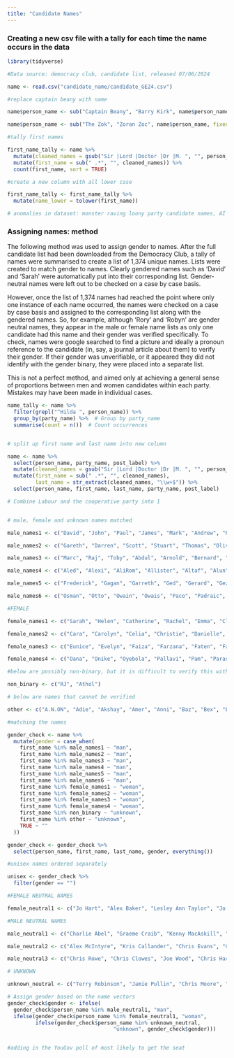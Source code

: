 ```yaml
---
title: "Candidate Names"
---
```


### Creating a new csv file with a tally for each time the name occurs in the data

```r

library(tidyverse)

#Data source: democracy club, candidate list, released 07/06/2024

name <- read.csv("candidate_name/candidate_GE24.csv")

```

```r

#replace captain beany with name

name$person_name <- sub("Captain Beany", "Barry Kirk", name$person_name, fixed = TRUE)

name$person_name <- sub("The Zok", "Zoran Zoc", name$person_name, fixed = TRUE)

#tally first names

first_name_tally <- name %>%
  mutate(cleaned_names = gsub("Sir |Lord |Doctor |Dr |M. ", "", person_name)) %>% 
  mutate(first_name = sub(" .*", "", cleaned_names)) %>%  
  count(first_name, sort = TRUE)  

#create a new column with all lower case

first_name_tally <- first_name_tally %>%
  mutate(name_lower = tolower(first_name))

# anomalies in dataset: monster raving loony party candidate names, AI steve, emperor of india prince, Wing Commander (RTD) Fred Ramsey

```

### Assigning names: method

The following method was used to assign gender to names. After the full candidate list had been downloaded from the Democracy Club, a tally of names were summarised to create a list of 1,374 unique names. Lists were created to match gender to names. Clearly gendered names such as 'David' and 'Sarah' were automatically put into their corresponding list. Gender-neutral names were left out to be checked on a case by case basis.

However, once the list of 1,374 names had reached the point where only one instance of each name occurred, the names were checked on a case by case basis and assigned to the corresponding list along with the gendered names. So, for example, although 'Rory' and 'Robyn' are gender neutral names, they appear in the male or female name lists as only one candidate had this name and their gender was verified specifically. To check, names were google searched to find a picture and ideally a pronoun reference to the candidate (in, say, a journal article about them) to verify their gender. If their gender was unverifiable, or it appeared they did not identify with the gender binary, they were placed into a separate list.

This is not a perfect method, and aimed only at achieving a general sense of proportions between men and women candidates within each party. Mistakes may have been made in individual cases.

```r

name_tally <- name %>%
  filter(grepl("^Hilda ", person_name)) %>%  
  group_by(party_name) %>%  # Group by party_name
  summarise(count = n())  # Count occurrences


# split up first name and last name into new column

name <- name %>%
  select(person_name, party_name, post_label) %>%
  mutate(cleaned_names = gsub("Sir |Lord |Doctor |Dr |M. ", "", person_name)) %>% 
  mutate(first_name = sub(" .*", "", cleaned_names),
         last_name = str_extract(cleaned_names, "\\w+$")) %>%
  select(person_name, first_name, last_name, party_name, post_label)

# Combine Labour and the cooperative party into 1


# male, female and unknown names matched

male_names1 <- c("David", "John", "Paul", "James", "Mark", "Andrew", "Richard", "Michael", "Ian", "Stephen", "Steve", "Peter", "Simon", "Robert", "Tom", "Ben", "Jonathan", "Andy", "Matthew", "Mike", "Martin", "Neil", "Tony", "Dan", "Daniel", "Christopher", "Jack", "Matt", "Tim", "Adam", "Graham", "Alan", "Craig", "Luke", "Edward", "Gary", "Nigel")

male_names2 <- c("Gareth", "Darren", "Scott", "Stuart", "Thomas", "Oliver", "Rob", "Bill", "Jason", "Kevin", "Nicholas", "Dave", "George", "Jim", "Josh", "Keith", "Mohammed", "Barry", "Jeremy", "Brian", "Charles", "Colin", "Philip", "Alexander", "Anthony", "Bob", "Ed", "Guy", "Henry", "Pete", "Phil", "Roger", "Will", "William", "Jon", "Liam", "Patrick", "Stewart", "Shaun", "Trevor", "Alastair", "Dominic", "Frank", "Gavin", "Iain", "Jacob", "Jake", "Jeff", "Karl", "Malcolm", "Steven", "Adrian", "Damian", "Joshua", "Khalid", "Kieran", "Marcus", "Alistair", "Callum", "Carl", "Clive", "Declan", "Donald", "Duncan", "Gordon", "Grant", "Greg", "Hamish", "Harry", "Lewis", "Martyn", "Owen", "Samuel", "Tommy", "Benjamin", "Brandon", "Brendan", "Connor", "Derek", "Geoff", "Gregory", "Joseph")

male_names3 <- c("Marc", "Raj", "Toby", "Abdul", "Arnold", "Bernard", "Bradley", "Douglas", "Dylan", "Eddie", "Freddie", "Garry", "Glen", "Imran", "Johnny", "Justin", "Keir", "Kenneth", "Laurence", "Leo", "Mick", "Muhammad", "Nathan", "Niall", "Robbie", "Rupert", "Timothy", "Amir", "Angus", "Antonio", "Arthur", "Bobby", "Brent", "Brett", "Conor", "Conrad", "Damien", "Darryl", "Dean", "Desmond", "Doug", "Earl", "Edmund", "Edwin", "Eric", "Ethan", "Geoffrey", "Gerald", "Glenn", "Grahame", "Howard", "Hugo", "Joel", "Jordan", "Ken", "Khalil", "Kieron", "Kyle", "Lawrence", "Louie", "Mathew", "Mohamed", "Mohammad", "Muhammed", "Naveed", "Norman", "Oscar", "Phillip", "Raymond", "Rich", "Rod", "Ron", "Roy", "Russ", "Seamus", "Sebastian", "Shane", "Theo", "Victor", "Wayne", "Wesley", "Ahmed", "Aidan", "Alasdair", "Alberto", "Alfred", "A.", "AI", "Aadil", "Abbas", "Abdoul", "Abdulla", "Abul", "Ade", "Adedotun", "Afzal", "Ahmet", "Ahsan", "Ajaz", "Ajmal", "Akeel", "Akhlaque", "Akhmed", "Al")

male_names4 <- c("Aled", "Alexi", "AliRom", "Allister", "Altaf", "Alun", "Alyn", "Ameet", "Amjad", "Ammar", "Amrit", "Andre", "Andrei", "Anil", "Anwarul", "Archibald", "Arnie", "Arran", "Arron", "Asa", "Ashvir", "Athar", "Atif", "Attic", "Attiq", "Aubrey", "Audel", "Augustine", "Austin", "Ayoub", "Azhar", "Azmat", "Babar", "Baggy", "Bambos", "Barmy", "Barney", "Baron", "Bart", "Bastôn", "Bayo", "Benedict", "Benet", "Bim", "Blair", "Blaise", "Blake", "Brad", "Brenden", "Bret", "Brook", "Bruce", "Byron", "Cade", "Cahal", "Calum", "Calvin", "Cam", "Carlo", "Carne", "Cas", "Cathal", "Caz", "Chan", "Charith", "Chas", "Chaz", "Ciaran", "Citizen", "Clayton", "Cliff", "Cole", "Collan", "Colum", "Count", "Cris", "Crispian", "Dafydd", "Dai", "Dale", "Damon", "Darshan", "Daud", "Davinder", "Dawud", "Debojyoti", "Denis", "Dennis", "Des", "Dharmanand", "Dhruv", "Dhruva", "Dick", "Dickie", "Dillan", "Dino", "Dipesh", "Dom", "Dominick", "Donal", "Donnie", "Draeyk", "Drummond", "Dáire", "Ehtashamul", "Ejel", "Elliott", "Ellis", "Emmett", "Emperor", "Eraj", "Erik", "Ertan", "Eugene", "Ewan", "Ezechiel", "Fabian", "Fabio", "Faisal", "Faraz", "Farooq", "Fergal", "Fesl", "Filson", "Franck", "Fred")

male_names5 <- c("Frederick", "Gagan", "Garreth", "Ged", "Gerard", "Gez", "Ghazi", "Giane", "Gideon", "Giles", "Giuseppe", "Glyn", "Gregor", "Grumpus", "Gulvinder", "Gurinder", "Gus", "Gwenton", "Gwyn", "Habib", "Hamilton", "Hans", "Harbant", "Hari", "Haroun", "Harrison", "Hassan", "Heiko", "Helmi", "Hersh", "Hoo-Ray", "Horatio", "Howling", "Huge", "Iconic", "Iddrisu", "Ieuan", "Iftikhar", "Imad", "Imtiaz", "Ioan", "Iolo", "Iqbal", "Irakli", "Irfan", "Irwen", "Isaac", "Ishtiaq", "Issan", "Ivan", "Jackson", "Jag", "Jaginder", "Jahir", "Jamal", "Jamie-Lee", "Janus", "Javed", "Jed", "Jeevun", "Jeffrey", "Jehad", "Jenner", "Jerome", "Jerry", "Jesse", "Job", "Jody", "Johnathan", "Johno", "Jonathon", "Jonny", "Josiah", "Jovan", "Kabeer", "Kaine", "Kamel", "Kamran", "Kane", "Kanishka", "Kashif", "Kayode", "Kaz", "Kefentse", "Keiron", "Kelvin", "Ketankumar", "Kevan", "Khandu", "Kieren", "King", "Kiran", "Kit", "Knigel", "Korin", "Kuldev", "Kwaku", "Kyn", "Lalit", "Lance", "Larry", "Lars", "Laurent", "Laurie", "Lenny", "Leslie", "Lester", "Lincoln", "Lionel", "Lloyd", "Lorenzo", "Louis", "Lucas", "Lucian", "Luigi", "Lynden", "Maciej", "Mal", "Malachy", "Mamun", "Manny", "Manu", "Maqsood", "Marco", "Markus", "Mattie", "Matty", "Maurice", "Maxwell", "Mayuran", "Mehmood", "Merv", "Mian", "Michal", "Miles", "Minhajul", "Mitchell", "Mocky", "Mohhamed", "Monty", "Moui-Tabrizy", "Mustafa", "Mustaque", "Muzafar", "Myles", "Nagarjun", "Nagender", "Nahim", "Najmul", "Narinder", "Nasri", "Navdeep", "Navendu", "Navid", "Neale", "Neill", "Neville", "Niel", "Nimal", "Nisar", "Nizam", "Noah", "Nurul", "Obi", "Olivio", "Olli", "Ollie", "Olusola", "Omar")

male_names6 <- c("Osman", "Otto", "Owain", "Owais", "Paco", "Padraic", "Parham", "Parmjit", "Pedro", "Pelé", "Perran", "Pierce", "Piers", "Prabhdeep", "Prad", "Praful", "Primesh", "Priyank", "Psychobilly", "Qazi", "Rahoul", "Raja", "Rajesh", "Rajiv", "Ralph", "Ranil", "Ravaldeep", "Ravi", "Reginald", "Rehman", "Reza", "Rhodri", "Riad", "Rio", "Rishi", "Rizvi", "Roberto", "Roderick", "Rodney", "Roh", "Ronnie", "Rory", "Rowland", "Ruairi", "Ruraidh", "Ryk", "Saba", "Sadat", "Saiham", "Samsuzzaman", "Sandesh", "Saqib", "Sarajulhaq", "Satbir", "Sathish", "Sayeed", "Senthil", "Seyi", "Shafaei", "Shafat", "Shaffaq", "Shailesh", "Shakeel", "Shakir", "Sham", "Shangara", "Shasha", "Shaz", "Shazu", "Sheikh", "Sherief", "Shesh", "Shockat", "Sid", "Sidney", "Sojan", "Somon", "Spencer", "Stan", "Stanley", "Steffan", "Stevan", "Steward", "Sukhinder", "Suneil", "Surjit", "Sushil", "Séamas", "Tad", "Talat", "Tam", "Tan", "Tarek", "Tarik", "Tariq", "Tarun", "Tasos", "Tauqeer", "Tayab", "Teck", "Ted", "Theodore", "Thom", "Tiger", "Titus", "Tobias", "Tobie", "Todd", "Toqueer", "Torcuil", "Torsten", "Tosh", "Tristram", "Uday", "Udo", "Ukonu", "Ulysse", "Umair", "Umar", "Vinay", "Vinayak", "Vipul", "Vivek", "Vusi", "Wael", "Waheed", "Wais", "Wajad", "Wajahat", "Warinder", "Waseem", "Wes", "Wil", "Wing", "Wisdom", "Yas", "Yasin", "Yemi", "Yoel", "Yousaff", "Yousef", "Yousuf", "Zack", "Zaf", "Zaffar", "Zafran", "Zaid", "Zain", "Zak", "Zbigniew", "Zen", "Zhafaran", "Zohaib", "Zoran", "Zubir", "Zuffar", "Zulfikar", "Sadik", "Niko", "Adnan", "Hanif", "Amin", "Asif", "Antony", "Sean", "Allan", "Tomos", "Julian", "Alec", "Terence", "Fraser", "Olly", "Leon", "Aftab", "Felix", "Anand", "Ross", "Euan", "Don", "Syed", "Golam", "Vikas", "Elwyn", "Billy", "Nick", "Stefan", "Kenny", "Zahid", "Jay")

#FEMALE

female_names1 <- c("Sarah", "Helen", "Catherine", "Rachel", "Emma", "Claire", "Caroline", "Kate", "Laura", "Rebecca", "Lucy", "Amanda", "Jane", "Anna", "Hannah", "Julie", "Ruth", "Elizabeth", "Louise", "Karen", "Alison", "Angela", "Anne", "Jennifer", "Liz", "Maria", "Emily", "Joanna", "Lisa", "Sally", "Charlotte", "Christine", "Clare", "Debbie", "Julia", "Mary", "Susan", "Ann", "Jan", "Kim", "Lauren", "Pippa", "Rosie", "Vicky", "Victoria", "Wendy", "Cat", "Diana", "Elaine", "Fiona", "Jessica", "Katherine", "Katie", "Linda", "Lorraine", "Lynn", "Maureen", "Melanie", "Natalie", "Alexandra", "Amy", "Andrea", "Becca", "Carol", "Dawn", "Denise", "Ellie", "Gillian", "Heather", "Hilary", "Jayne", "Jill", "Kelly", "Lorna", "Michelle", "Pamela", "Patricia", "Samantha", "Sandra", "Sara","Sophie", "Sue", "Teresa", "Vanessa", "Yvonne", "Alice", "Amelia", "Angie", "Bridget", "Carla", "Christina", "Donna", "Georgie", "Helena", "Holly", "Jackie", "Jade", "Janet", "Janice", "Jenny", "Joy", "Katharine", "Kirsty", "Lara", "Margaret", "Marie", "Maxine", "Nadia", "Nancy", "Natasha", "Nicola", "Pauline", "Rachael", "Stephanie", "Vicki", "Yasmin", "Aisha", "Anita", "Anne-Marie", "Anneliese", "Annie", "Becky", "Caitlin")

female_names2 <- c("Cara", "Carolyn", "Celia", "Christie", "Danielle", "Deborah", "Deirdre", "Diane", "Eleanor", "Erin", "Esther", "Eva", "Fay", "Fionna", "Gemma", "Georgia", "Georgina", "Gina", "Gloria", "Harriet", "Hazel", "Imogen", "Irene", "Isobel", "Izzy", "Jacqueline", "Jemma", "Jen", "Judith", "Judy", "June", "Kathleen", "Kathryn", "Kayleigh", "Kiera", "Leanne", "Lizzie", "Lois", "Lyn", "Lynda", "Maggie", "Marianne", "Maya", "Mona", "Monica", "Olivia", "Paula", "Penelope", "Penny", "Phoebe", "Rowena", "Sharon", "Sheila", "Shona", "Siobhan", "Sonia", "Sophia", "Stella", "Suzanne", "Tessa", "Thérèse", "Zoe", "Aarti", "Abigail", "Adele", "Alicia", "Alixandra", "Allison", "Aasha", "Aasiya", "Abena", "Abi", "Abtisam", "Adria", "Aheesha", "Aishat", "Albati", "Amie", "Ammi", "Ange", "Angeliki", "Aysha", "Ani", "Anja", "Anna-Maria", "Annaliese", "Annette", "Antoinette", "Antonia", "Anum", "Aphra", "April", "Apsana", "Aroma", "Aruhan", "Asha", "Ayesha", "Barbara", "Beatrice", "Beccy", "Bell", "Bella", "Bernadette", "Beth", "Bianca", "Brenda", "Cadewyn", "Caitriona", "Candice", "Carissma", "Carline", "Carolyne", "Carolynn", "Caron", "Cassi", "Cassie", "Cate", "Cath", "Cathy", "Chantal", "Charley", "Charmaine", "Chelsea", "Chelsey", "Cheney", "Cherilyn", "Cheryl", "Cheryl-Ann", "Chi", "Chika", "Chipiliro", "Chloe", "Chloe-Jane", "Chloe-Louise", "Chrishni", "Clareine", "Claudia", "Colette", "Cordelia", "Corinthia", "Corri", "Daisy", "Damola", "Danni", "Danuta", "Deanna", "Debra", "Deidre", "Desi", "Devenne", "Devina", "Dine", "Dionne", "Dominie", "Déirdre", "Eishar", "Ekua", "Ellen", "Elsie", "Emma-Jane", "Emmie", "Ese", "Esme")

female_names3 <- c("Eunice", "Evelyn", "Faiza", "Farzana", "Faten", "Faye", "Felicity", "Fennie", "Feryal", "Fleur", "Flick", "Flo", "Florence", "Francesca", "Francoise", "Freya", "Gabrielle", "Gail", "Gayathri", "Gemma-Jane", "Gen", "Geraldine", "Gerri", "Giovanna", "Gurpreet", "Hajira", "Halima", "Hanna", "Harpreet", "Harriett", "Hayley", "Heidi", "Hema", "Hillary", "Hina", "Holly-Mae", "Irenea", "Isabel", "Isabella", "Isabelle", "Issy", "Ivana", "Jabu", "Jacqui", "Jamila", "Janey", "Jaswinder", "Javeria", "Jeannine", "Jenifer", "Jessie", "Jilleane", "Joan", "Joani", "Joanne", "Jodie", "Johanna", "Josie", "Ju", "Juliet", "Justine", "Kamala", "Kamla", "Karin", "Kathrine", "Kathy", "Katrina", "Katy", "Kelda", "Kellie-Jay", "Kemi", "Khalila", "Khobi", "Kirith", "Kirsteen", "Kirsten", "Kristy", "Kulsum", "Lady", "Laura-Beth", "Laura-Louise", "Layla", "Leena", "Leila", "Lex", "Leyla", "Leza", "Lia", "Lilian", "Lillian", "Linsey", "Lizzi", "Llinos", "Lola", "Lynne", "Maahwish", "Maddison", "Magdaline", "Mahtab", "Malihah", "Manda", "Mandy", "Manuela", "Marian", "Marianna", "Marie-Clair", "Marilyn", "Marion", "Marisa", "Marsha", "Martha", "Maryse", "Mehmoona", "Mehreen", "Mhairi", "Miatta", "Mims", "Miranda", "Miriam", "Moira", "Momtaz", "Moni", "Morgan", "Munira", "Muryam", "Nada", "Nanda", "Nandita", "Naomi", "Naranee", "Nariese", "Natalia", "Nataly", "Nathalie", "Naushabah", "Neena", "Nesil", "Netty", "Nia", "Niamh", "Nicky", "Nida", "Noor", "Nora", "Nuala", "Nupur", "Nus")

female_names4 <- c("Oana", "Onike", "Oyebola", "Pallavi", "Pam", "Paras", "Paulette", "Pavitar", "Peggy", "Perveen", "Petra", "Philippa", "Pinder", "Polly", "Poppy", "Preet", "Priti", "Rabina", "Reetendra", "Rehiana", "Reva", "Rhea", "Rhiannon", "Ria", "Rizwana", "Robyn", "Rochelle", "Roisin", "Rosalind", "Rosalinda", "Rose", "Rosemary", "Rosena", "Rosey", "Roxanne", "Roz", "Ruby", "Rufia", "Rumi", "Rupa", "Rushanara", "Ráichéal", "Sabah", "Sabeena", "Sabi", "Sabira", "Saj", "Sally-Ann", "Sameera", "Samia", "Sangeet", "Sanjana", "Sasjkia", "Saskia", "Satvir", "Scarlett", "Seema", "Selaine", "Seonaid", "Serena", "Shabana", "Shaghofta", "Shakeela", "Shama", "Shan", "Shanaz", "Shanell", "Shannon", "Sharifah", "Sharmen", "Shazna", "Sheridan", "Sherrie", "Sheryll", "Shivani", "Shâo-Lan", "Sian", "Signe", "Simita", "Simran", "Siobhain", "Siobhán", "Siân", "Smita", "Sonya", "Sorcha-Lucy", "Stacy", "Stefanie", "Steph", "Stephani", "Suella", "Sureena", "Sushila", "Syeda", "Sylvia", "Taghrid", "Taiwo", "Talia", "Tania", "Tanushka", "Tanya", "Tara", "Tara-Jane", "Te", "Thalia", "Thangam", "Thea", "Theresa", "Thirza", "Tilly", "Tina", "Tonia", "Tor", "Tulip", "Uma", "Una", "Veronica", "Vikki", "Virginia", "Vivien", "Vivienne", "Vix", "Wera", "Yolande", "Yuan", "Yvette", "Zara", "Zarah", "Zarmeena", "Zebunisa", "Zia", "Zoë", "Zöe", "Áine", "Órfhlaith", "Catrin", "Jess", "Iris", "Mags")

#below are possibly non-binary, but it is difficult to verify this with confidence

non_binary <- c("RJ", "Athol")

# below are names that cannot be verified

other <- c("A.N.ON", "Adie", "Akshay", "Amer", "Anni", "Baz", "Bex", "Bharatkumar", "Binka", "Dee", "Gwen", "Harl", "Hoz", "Kombat", "Mariatu", "Morven", "Mykel", "Nagbea", "Rayyan", "Sandy", "Shaukat", "Si", "Tamas", "Taukir", "Vaz", "Zephyr")

#matching the names 

gender_check <- name %>%
  mutate(gender = case_when(
    first_name %in% male_names1 ~ "man",
    first_name %in% male_names2 ~ "man",
    first_name %in% male_names3 ~ "man",
    first_name %in% male_names4 ~ "man",
    first_name %in% male_names5 ~ "man",
    first_name %in% male_names6 ~ "man",
    first_name %in% female_names1 ~ "woman",
    first_name %in% female_names2 ~ "woman",
    first_name %in% female_names3 ~ "woman",
    first_name %in% female_names4 ~ "woman",
    first_name %in% non_binary ~ "unknown",
    first_name %in% other ~ "unknown",
    TRUE ~ ""
  ))

gender_check <- gender_check %>%
  select(person_name, first_name, last_name, gender, everything())

#unisex names ordered separately

unisex <- gender_check %>%
  filter(gender == "")

#FEMALE NEUTRAL NAMES

female_neutral1 <- c("Jo Hart", "Alex Baker", "Lesley Ann Taylor", "Jo White", "Tracy Kelly", "Ash Jones", "Jo Bird", "Gita Gordon", "Ali Griffiths", "Alex Fawbert", "Naz Shah", "Gill Leek", "Valerie Gray", "Kerry McCarthy", "Jai Breitnauer", "Sam Ammar", "Jo Stevens", "Meg Shepherd-Foster", "Tracey Hague", "Gill Westcott", "Kay Lauer", "Gill German", "Kay Wesley", "Lesley Backhouse", "Sam Casey-Rerhaye", "Tracey Little", "Alex Mayer", "Tracy Gilbert", "Jo Mowat", "Jo Phillips", "Mel Dawkins", "Pat Cullen", "Lesley Rollings", "Morag McRae", "Meg Hillier", "Sam Lee", "Sammy Barry-Mears", "Jo Robb", "Naz Panju", "Alex Bulat", "Lesley Woodburn", "Nic Cook", "Alix Dearing", "Kerry Elizabeth Harrison", "Sasha Watson", "Jo Platt", "Jean Branch", "Jo Smith", "Chris Northwood", "Kerry Postlewhite", "Rowan McLaughlin", "Alix Mathieson", "Ash Haynes", "Frances Bonney", "Frances Lasok", "Kerry Ann Vosper", "Jean Annlyne Misseys Blackbeard", "Alex Brewer", "Nikki Da Costa", "Alex Davies-Jones", "Gill Furniss", "Sam Banks", "Frances Kneller", "Lesley Veronica", "Bev England", "Alex Sufit", "Leigh Ingham", "Bev White", "Jo Barton", "Sam Goggin", "Jo McKenna")

#MALE NEUTRAL NAMES

male_neutral1 <- c("Charlie Abel", "Graeme Craib", "Kenny MacAskill", "Alex Stevenson", "Chris Philipsborn", "Lee Anderson", "Lee Alan Huntbach", "Chris Nevile", "Robin Millar", "Alex Harrison", "Ray Saint", "Jamie McNamee", "Francis Chubb", "Joe Taylor", "Ryan North", "Ryan Warren", "Gerry Carroll", "Eóin Millar", "Ray Georgeson", "Reggie Adams", "Chris Collin", "Tahir Ali", "Qasim Mohammed Esak", "Lee Dargue", "Rhys Burriss", "Sam Rushworth", "Jamie McGowan", "Chris Webb", "Chris Green", "Joe Salmon", "Alex Burghart", "Robin Tilbrook", "Chris Elmore", "Ashley Fox", "Leigh Redman", "Charlie Dewhirst", "Chris Ward", "Ashley Ridley", "Ray Brady", "Christian Wakeford", "Chris Evans", "Lindsay Whittle", "Jamie Stone", "Lee Canning", "Sam Coates", "Alex Wilson", "Alex Barros-Curtis", "Elliot Colburn", "Ashley Dickenson", "Mel Stride", "Tristan Osborne", "Alex Chalk", "Max Wilkinson", "Chris Chilton", "Chris Brody", "Nic Puntis", "Lindsay Hoyle", "Robin Adamson", "Sasha Jolliffe Yasawi", "Lee Lavery", "Jamie Orange", "Drew Thomas Gilchrist", "Lee Barron", "Lee Forster", "Chris Lofts", "Lee Daniel Gibbs", "Chris Philp", "Sam Holland", "Lee Stranders", "Jamie Mulhall", "Joe Naitta", "Sam Ward", "Chris Williamson", "Lee Pitcher", "Chris Coghlan", "Ashley James Payne", "Chris Tough", "Sam Bastow", "Chris Law", "Naz Anis-Miah", "Ryan Blackadder", "Graeme Downie", "Danny Smith", "Les Beaumont", "Sam Habeeb", "Joe Bhangu", "Tahir Maher", "Danny Donnelly", "Sammy Wilson", "Tahir Mirza", "Chris Scott", "Jai Singh", "Danny Kruger", "Chris Murray", "Alex Martin", "Cameron Rose", "Lee Evans", "Charlie Davis", "Sam Gabriel", "Christian Hacking", "Ryan Coogan", "Chris Dey", "Lee Bunker", "Toni Giugliano", "Alex Just", "Alex Deane", "Chris McFarling", "Robin Moss", "Pat O'Connor", "Chris Sermanni", "Danny Raja", "Hal Hooberman", "Chris Farmer")

male_neutral2 <- c("Alex McIntyre", "Kris Callander", "Chris Evans", "Chris Annous", "Sam Peters", "Alex Ballinger", "Ryan Ashley Priest", "Robin Lambert", "Chris Noyce", "Alex Diner", "Alex Cunliffe", "Noel Willcox", "Joe Emmett", "Joe Morris", "Chris Furlong", "Chris Lucas", "Charlie Clinton", "Sunny Brar", "Chris Burnicle", "Sam David Woods-Brass", "Alex Wilson", "Jas Athwal", "Chris McEleny", "Drew Hendry", "Joe Robertson", "Cameron Palin", "Max Jefferson Nelson", "Terry Stacy", "Jamie Rickelton", "Chris Adams", "Joe Powell", "Ali Abdulla", "Rowan Adam Halstead", "Chris Foren", "Chris Howley", "Alex Sobel", "Reggie Harry Wray", "Sam Firth", "Chris Whiteside", "Chris Bell", "Lee Anthony Farmer", "Max Chauhan", "Danny Sweeney", "Danny Bowman", "Sam Gorst", "Joe Owens", "Cameron Glasgow", "Charlie Evans", "Chris Passmore", "Sam Easterby-Smith", "Sunny Virk", "Francis Whitefoot", "Mo Waqas", "Chris Curtis", "Max Windsor-Peplow", "Jamie Dobson", "Lee Raymond James Dillon", "Ali Avaei", "Ashton Hektor Muncaster", "Mad Hatter", "Sam Nicholson", "Chris Hilditch", "Ashton Victor Howick", "Tristan Morrow", "Ash Leaning", "Alex Easton", "Chris Bradburn", "Sunny Moon-Schott", "Lee Rowley", "Alex Zychowski", "Chris Hinchliff", "Ash Cartman", "Sam Carling", "Elliot Alister Tong", "Noel Matthews", "Jamie Osborn", "Sam Harvey", "Alex Norris", "Sam Al-Hamdani", "Alex Armitage", "Graeme Casey", "Chris Goodall", "Alex Kerr", "Alex Moore", "Jamie Luke Needle", "Joe Biddulph", "Joe Cronin", "Charlie Murphy", "Lee Jamie Roberts", "Chris Taylor", "Chris Jones", "Chris Bryant", "Qasim Ajmi", "Lee Martin Taylor", "Chris French", "Danny Clarke", "Chris Copeman")

male_neutral3 <- c("Chris Rowe", "Chris Clowes", "Joe Wood", "Chris Harwood", "Lee Francis Derrick", "Christian Vassie", "Aaron Jacob", "Sam Christmas", "Sam Chapman", "Lee Waters", "Waqas Ali Khan", "Alex Wagner", "Mad Mike Young", "Ryan Kett", "Robin Jackson", "Chandra Sekhar Muvvala", "Max McLoughlin", "Mel Lucas", "Robin Swann", "Chris Carter-Chapman", "Chris Twells", "Chris Hazzard", "Lee John Clark", "Rhys Rhobat Baker", "Chris Brown", "Chris Harrison", "Terry Jermy", "Alex Clarkson", "Joe Greenhalgh", "Pat Moloney", "Chris Kane", "Ashley Walker", "Chris McDonald", "Joe Dancey", "Chandra Kanneganti", "Sam Harper-Wallis", "Noel Sands", "Joe Hudson-Small", "Chris Clarkson", "Chris Eynon", "Ryan Powell", "Les Willis", "Ryan Jude", "Ryan Trower", "Cameron Thomas", "Pat McCarthy")

# UNKNOWN

unknown_neutral <- c("Terry Robinson", "Jamie Pullin", "Chris Moore", "Jamie Alan Hinton-Wardle", "Charlie Caiger", "Kris Stone", "Chris Baddon", "Robin Burnham", "Gerry Cullen", "Lee Moffitt", "Ryan Ahmad", "Ray Bolster", "Chris Whaley", "Chris Ward Nicholson", "Ray James", "Chris Carter", "Ali Khan", "Chris Johnston", "Mel Todd", "Rowan Fitton", "Chris Bovill", "Chris Magness")

# Assign gender based on the name vectors
gender_check$gender <- ifelse(
  gender_check$person_name %in% male_neutral1, "man",
  ifelse(gender_check$person_name %in% female_neutral1, "woman",
         ifelse(gender_check$person_name %in% unknown_neutral, 
                                  "unknown", gender_check$gender)))


#adding in the YouGov poll of most likely to get the seat


```

